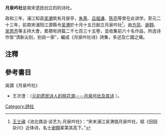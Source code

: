 '''月泉吟社'''是南宋遗民创立的的诗社。

政和三年，浦江知县[[吴潮|吴潮]]筑有月泉亭，[[朱熹|朱熹]]、[[吕祖谦|吕祖谦]]、[[陈亮|陈亮]]等曾在此讲学。至元二十三年，前南宋浦阳江源縣令[[吴渭|吴渭]]於十月十五日創立月泉吟社<ref>[[王士禛|王士禛]]《池北偶谈·谈艺九·月泉吟社》：“宋末浦江吴渭倡月泉吟社，赋《田园杂兴》近体诗，名士[[谢翱|谢翱]]辈第其高下。”</ref>，由[[方凤|方凤]]、[[谢翱|谢翱]]、[[吴思齐|吴思齐]]等主持大會，累積有詩篇二千七百三十五卷，並收集前六十名作品，所选诗作皆“清新尖刻，别自一家”，編成《月泉吟社诗》詩集，多述及亡國之痛。

==注釋==
{{reflist}}
==參考書目==
吳謂《月泉吟社》
*王次澄：〈[http://www.nssd.org/articles/Article_Read.aspx?id=7081639 元初遗民诗人的桃花源－－月泉吟社及其诗] {{Wayback|url=http://www.nssd.org/articles/Article_Read.aspx?id=7081639 |date=20180209002725 }}〉。
[[Category:詩社|Category:詩社]]